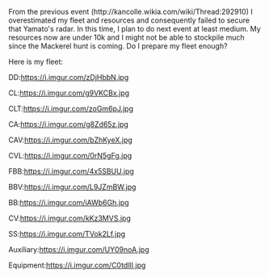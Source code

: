 From the previous event (http://kancolle.wikia.com/wiki/Thread:292910)
I overestimated my fleet and resources and consequently failed to secure that Yamato's radar. In this time, I plan to do next event at least medium. My resources now are under 10k and I might not be able to stockpile much since the Mackerel hunt is coming. Do I prepare my fleet enough?   

Here is my fleet:

DD:[[https://i.imgur.com/zDjHbbN.jpg]]

CL:[[https://i.imgur.com/g9VKCBx.jpg]]

CLT:[[https://i.imgur.com/zoGm6pJ.jpg]]

CA:[[https://i.imgur.com/g8Zd65z.jpg]]

CAV:[[https://i.imgur.com/bZhKyeX.jpg]]

CVL:[[https://i.imgur.com/0rN5gFg.jpg]]

FBB:[[https://i.imgur.com/4x5SBUU.jpg]]

BBV:[[https://i.imgur.com/L9JZmBW.jpg]]

BB:[[https://i.imgur.com/iAWb6Gh.jpg]]

CV:[[https://i.imgur.com/kKz3MVS.jpg]]

SS:[[https://i.imgur.com/TVok2Lf.jpg]]

Auxiliary:[[https://i.imgur.com/UY09noA.jpg]]

Equipment:[[https://i.imgur.com/C0tdllI.jpg]] <ac_metadata title="Am I ready?"> </ac_metadata>